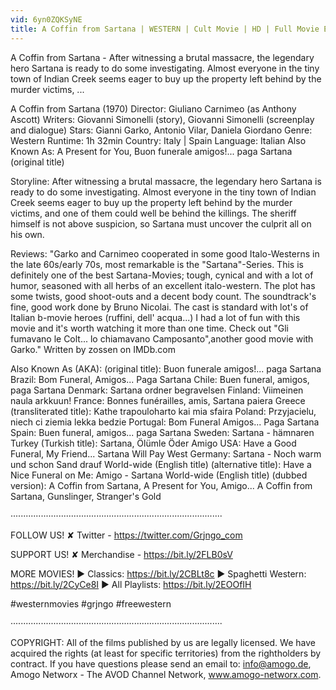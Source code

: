 ```yaml
---
vid: 6yn0ZQKSyNE
title: A Coffin from Sartana | WESTERN | Cult Movie | HD | Full Movie English | Free Cowboy Film
---
```


A Coffin from Sartana - After witnessing a brutal massacre, the legendary hero Sartana is ready to do some investigating. Almost everyone in the tiny town of Indian Creek seems eager to buy up the property left behind by the murder victims, ...

A Coffin from Sartana (1970)
Director: Giuliano Carnimeo (as Anthony Ascott)
Writers: Giovanni Simonelli (story), Giovanni Simonelli (screenplay and dialogue)
Stars: Gianni Garko, Antonio Vilar, Daniela Giordano
Genre: Western
Runtime: 1h 32min
Country: Italy | Spain
Language: Italian
Also Known As: A Present for You, Buon funerale amigos!... paga Sartana (original title)

Storyline:
After witnessing a brutal massacre, the legendary hero Sartana is ready to do some investigating. Almost everyone in the tiny town of Indian Creek seems eager to buy up the property left behind by the murder victims, and one of them could well be behind the killings. The sheriff himself is not above suspicion, so Sartana must uncover the culprit all on his own.

Reviews:
"Garko and Carnimeo cooperated in some good Italo-Westerns in the late 60s/early 70s, most remarkable is the "Sartana"-Series. This is definitely one of the best Sartana-Movies; tough, cynical and with a lot of humor, seasoned with all herbs of an excellent italo-western. The plot has some twists, good shoot-outs and a decent body count. The soundtrack's fine, good work done by Bruno Nicolai. The cast is standard with lot's of Italian b-movie heroes (ruffini, dell' acqua...) I had a lot of fun with this movie and it's worth watching it more than one time. Check out "Gli fumavano le Colt... lo chiamavano Camposanto",another good movie with Garko." Written by zossen on IMDb.com

Also Known As (AKA):
(original title): Buon funerale amigos!... paga Sartana
Brazil: Bom Funeral, Amigos... Paga Sartana
Chile: Buen funeral, amigos, paga Sartana
Denmark: Sartana ordner begravelsen
Finland: Viimeinen naula arkkuun!
France: Bonnes funérailles, amis, Sartana paiera
Greece (transliterated title): Kathe trapouloharto kai mia sfaira
Poland: Przyjacielu, niech ci ziemia lekka bedzie
Portugal: Bom Funeral Amigos... Paga Sartana
Spain: Buen funeral, amigos... paga Sartana
Sweden: Sartana - hämnaren
Turkey (Turkish title): Sartana, Ölümle Öder Amigo
USA: Have a Good Funeral, My Friend... Sartana Will Pay
West Germany: Sartana - Noch warm und schon Sand drauf
World-wide (English title) (alternative title): Have a Nice Funeral on Me: Amigo - Sartana
World-wide (English title) (dubbed version): A Coffin from Sartana, A Present for You, Amigo... A Coffin from Sartana, Gunslinger, Stranger's Gold

····················································································

FOLLOW US!
✘ Twitter - https://twitter.com/Grjngo_com

SUPPORT US!
✘ Merchandise - https://bit.ly/2FLB0sV

MORE MOVIES! 
► Classics: https://bit.ly/2CBLt8c 
► Spaghetti Western: https://bit.ly/2CyCe8I 
► All Playlists: https://bit.ly/2EOOfIH 

#westernmovies #grjngo #freewestern

····················································································

COPYRIGHT: All of the films published by us are legally licensed. We have acquired the rights (at least for specific territories) from the rightholders by contract. If you have questions please send an email to: info@amogo.de, Amogo Networx - The AVOD Channel Network, www.amogo-networx.com.